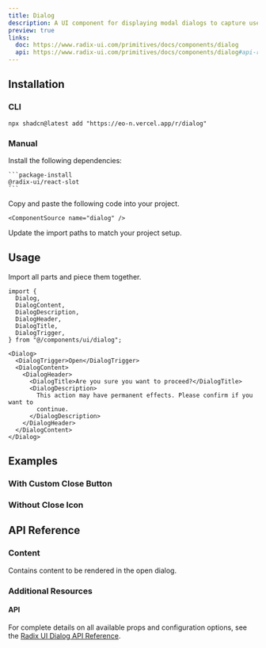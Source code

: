 ```yaml
---
title: Dialog
description: A UI component for displaying modal dialogs to capture user input or confirm actions.
preview: true
links:
  doc: https://www.radix-ui.com/primitives/docs/components/dialog
  api: https://www.radix-ui.com/primitives/docs/components/dialog#api-reference
---
```


<ComponentTabs name="dialog-demo" />

## Installation

### CLI

```package-install
npx shadcn@latest add "https://eo-n.vercel.app/r/dialog"
```

### Manual

<Steps>
  <Step>
    Install the following dependencies:

    ```package-install
    @radix-ui/react-slot
    ```

  </Step>
  <Step>
    Copy and paste the following code into your project.

    <ComponentSource name="dialog" />

  </Step>
  
  <Step>Update the import paths to match your project setup.</Step>

</Steps>

## Usage

Import all parts and piece them together.

```tsx
import {
  Dialog,
  DialogContent,
  DialogDescription,
  DialogHeader,
  DialogTitle,
  DialogTrigger,
} from "@/components/ui/dialog";
```

```tsx
<Dialog>
  <DialogTrigger>Open</DialogTrigger>
  <DialogContent>
    <DialogHeader>
      <DialogTitle>Are you sure you want to proceed?</DialogTitle>
      <DialogDescription>
        This action may have permanent effects. Please confirm if you want to
        continue.
      </DialogDescription>
    </DialogHeader>
  </DialogContent>
</Dialog>
```

## Examples

### With Custom Close Button

<ComponentTabs name="dialog-custom-close-button" />

### Without Close Icon

<ComponentTabs name="dialog-with-no-x-button" />

## API Reference

### Content

Contains content to be rendered in the open dialog.

<AutoTypeTable path="./types/docs/dialog.ts" name="ContentProps" />

### Additional Resources

#### API

For complete details on all available props and configuration options, see the [Radix UI Dialog API Reference](https://www.radix-ui.com/primitives/docs/components/dialog#api-reference).

